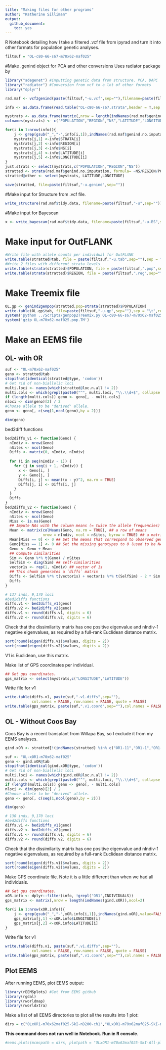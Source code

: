 ```yaml
---
title: "Making files for other programs"
author: "Katherine Silliman"
output: 
  github_document:
    toc: yes
---
```

R Notebook detailing how I take a filtered .vcf file from ipyrad and turn it into other formats for population genetic analyses.
```r
filtsuf = "OL-c80-66-s67-m70x62-maf025"
```

#Make .genind object for PCA and other conversions
Uses radiator package by 
```r
library("adegenet") #inputting genetic data from structure, PCA, DAPC
library("radiator") #Conversion from vcf to a lot of other formats
library("dplyr")
```
```r
rad.maf <- vcf2genind(paste(filtsuf,"-u.vcf",sep=""),filename=paste(filtsuf,"-maf025-u",sep=""),common.markers = F, strata="OL-c80-66-s67.strata", pop.levels = c("Klaskino","Barkeley_Sound","Ladysmith","Victoria","Discovery_Bay","Liberty_Bay","North_Bay","Triton_Cove","Willapa","Netarts","Yaquina","Coos","Humboldt","Tomales","San_Francisco","Elkhorn_Slough","Mugu_Lagoon","San_Diego"),parallel.core = 2)
```
```r
info <- as.data.frame(read.table("OL-c80-66-s67.strata",header = T,sep = "\t",stringsAsFactors = F))

mystrats <- as.data.frame(matrix(,nrow = length(indNames(rad.maf$genind.no.imputation)),ncol=5))
colnames(mystrats) <- c("POPULATION","REGION","NS","LATITUDE","LONGITUDE")

for(i in 1:nrow(info)){
    j <- grep(gsub("_","-",info[i,1]),indNames(rad.maf$genind.no.imputation),value=FALSE)
    mystrats[j,1] <-info$STRATA[i] 
    mystrats[j,2] <-info$REGION[i]
    mystrats[j,3] <-info$NS[i]
    mystrats[j,4] <-info$LATITUDE[i]
    mystrats[j,5] <-info$LONGITUDE[i]
}
just.strats <- select(mystrats,c("POPULATION","REGION","NS"))
stratted <- strata(rad.maf$genind.no.imputation, formula= ~NS/REGION/POPULATION, combine = TRUE,just.strats)
stratted@other <- select(mystrats, LATITUDE,LONGITUDE)
```

```r
save(stratted, file=paste(filtsuf,"-u.genind",sep=""))
```

#Make input for Structure from .vcf file.
```r
write_structure(rad.maf$tidy.data, filename=paste(filtsuf,"-u",sep=""))
```
#Make input for Bayescan
```r
x <- write_bayescan(rad.maf$tidy.data, filename=paste(filtsuf,"-u-BS",sep=""))
```
# Make input for OutFLANK
```r
#Write file with allele counts per individual for OutFLANK
write.table(stratted@tab, file = paste(filtsuf,"-u.tab",sep=""),sep = "\t",row.names = T,col.names = T,quote = F )
#Write 2 files with different strata levels
write.table(strata(stratted)$POPULATION, file = paste(filtsuf,".pop",sep=""),sep = "\t",row.names = F,col.names = F,quote = F )
write.table(strata(stratted)$REGION, file = paste(filtsuf,".reg",sep=""),sep = "\t",row.names = F,col.names = F,quote = F )
```

# Make Treemix file
```r
OL.gp <- genind2genpop(stratted,pop=strata(stratted)$POPULATION)
write.table(OL.gp$tab, file=paste(filtsuf,"-u.gp",sep=""),sep = "\t",row.names = T,col.names = T,quote = F )
system('python ../Scripts/genpop2Treemix.py OL-c80-66-s67-m70x62-maf025-u.gp OL-m70x62-maf025.pop.TM')
system('gzip OL-m70x62-maf025.pop.TM')
```
# Make an EEMS file
## OL- with OR

```r
suf <- "OL-m70x62-maf025"
geno <- stratted@tab
stopifnot(identical(stratted@type, 'codom'))
# Get rid of non-biallelic loci
multi.loci <- names(which(stratted@loc.n.all != 2))
multi.cols <- which(grepl(paste0("^", multi.loci, "\\.\\d+$", collapse = "|"), colnames(geno)))
if (length(multi.cols)) geno <- geno[, - multi.cols]
nloci <- dim(geno)[2] / 2
#Choose allele to be "derived" allele.
geno <- geno[, c(seq(1,ncol(geno),by = 2))]

dim(geno)
```
bed2diff functions
```r
bed2diffs_v1 <- function(Geno) {
  nIndiv <- nrow(Geno)
  nSites <- ncol(Geno)
  Diffs <- matrix(0, nIndiv, nIndiv)
  
  for (i in seq(nIndiv - 1)) {
    for (j in seq(i + 1, nIndiv)) {
      x <- Geno[i, ]
      y <- Geno[j, ]
      Diffs[i, j] <- mean((x - y)^2, na.rm = TRUE)
      Diffs[j, i] <- Diffs[i, j]
    }
  }
  Diffs
}
bed2diffs_v2 <- function(Geno) {
  nIndiv <- nrow(Geno)
  nSites <- ncol(Geno)
  Miss <- is.na(Geno)
  ## Impute NAs with the column means (= twice the allele frequencies)
  Mean <- matrix(colMeans(Geno, na.rm = TRUE), ## a row of means
                 nrow = nIndiv, ncol = nSites, byrow = TRUE) ## a matrix with nIndiv identical rows of means
  Mean[Miss == 0] <- 0 ## Set the means that correspond to observed genotypes to 0
  Geno[Miss == 1] <- 0 ## Set the missing genotypes to 0 (used to be NA) 
  Geno <- Geno + Mean
  ## Compute similarities
  Sim <- Geno %*% t(Geno) / nSites
  SelfSim <- diag(Sim) ## self-similarities
  vector1s <- rep(1, nIndiv) ## vector of 1s
  ## This chunk generates a `diffs` matrix
  Diffs <- SelfSim %*% t(vector1s) + vector1s %*% t(SelfSim) - 2 * Sim
  Diffs
}
```

```r
# 137 inds, 9,170 loci
#bed2diffs functions  
diffs.v1 <- bed2diffs_v1(geno)
diffs.v2 <- bed2diffs_v2(geno)
diffs.v1 <- round(diffs.v1, digits = 6)
diffs.v2 <- round(diffs.v2, digits = 6)
```
Check that the dissimilarity matrix has one positive eigenvalue and nIndiv-1 negative eigenvalues, as required by a full-rank Euclidean distance matrix.
```r
sort(round(eigen(diffs.v1)$values, digits = 2))
sort(round(eigen(diffs.v2)$values, digits = 2))
```
V1 is Euclidean, use this matrix.

Make list of GPS coordinates per individual.
```r
## Get gps coordinates.
gps_matrix <- select(mystrats,c("LONGITUDE","LATITUDE"))
```
Write file for v1
```r
write.table(diffs.v1, paste(suf,".v1.diffs",sep=""), 
            col.names = FALSE, row.names = FALSE, quote = FALSE)
write.table(gps_matrix, paste(suf,".v1.coord",sep=""),col.names = FALSE, row.names = FALSE,quote = FALSE)
```
## OL - Without Coos Bay
Coos Bay is a recent transplant from Willapa Bay, so I exclude it from my EEMS analyses.
```r
gind.xOR <- stratted[!(indNames(stratted) %in% c("OR1-11","OR1-1","OR1-2","OR1-4","OR1-5","OR1-6","OR1-7")),drop=TRUE]

suf <- "OL-xOR1-m70x62-maf025"
geno <- gind.xOR@tab
stopifnot(identical(gind.xOR@type, 'codom'))
# Get rid of non-biallelic loci
multi.loci <- names(which(gind.xOR@loc.n.all != 2))
multi.cols <- which(grepl(paste0("^", multi.loci, "\\.\\d+$", collapse = "|"), colnames(geno)))
if (length(multi.cols)) geno <- geno[, - multi.cols]
nloci <- dim(geno)[2] / 2
#Choose allele to be "derived" allele.
geno <- geno[, c(seq(1,ncol(geno),by = 2))]

dim(geno)
```

```r
# 130 inds, 9,170 loci
#bed2diffs functions  
diffs.v1 <- bed2diffs_v1(geno)
diffs.v2 <- bed2diffs_v2(geno)
diffs.v1 <- round(diffs.v1, digits = 6)
diffs.v2 <- round(diffs.v2, digits = 6)
```
Check that the dissimilarity matrix has one positive eigenvalue and nIndiv-1 negative eigenvalues, as required by a full-rank Euclidean distance matrix.
```r
sort(round(eigen(diffs.v1)$values, digits = 2))
sort(round(eigen(diffs.v2)$values, digits = 2))
```
Make GPS coordinate file. Note it is a little different than when we had all individuals.
```r
## Get gps coordinates.
xOR.info <- dplyr::filter(info, !grepl("OR1",INDIVIDUALS))
gps_matrix <- matrix(,nrow = length(indNames(gind.xOR)),ncol=2)

for(i in 1:nrow(xOR.info)){
    j <- grep(gsub("_","-",xOR.info[i,1]),indNames(gind.xOR),value=FALSE)
    gps_matrix[j,1] <-xOR.info$LONGITUDE[i]
    gps_matrix[j,2] <-xOR.info$LATITUDE[i]
}
```
Write file for v1
```r
write.table(diffs.v1, paste(suf,".v1.diffs",sep=""), 
            col.names = FALSE, row.names = FALSE, quote = FALSE)
write.table(gps_matrix, paste(suf,".v1.coord",sep=""),col.names = FALSE, row.names = FALSE,quote = FALSE)
```

## Plot EEMS
After running EEMS, plot EEMS output:
```r
library(rEEMSplots) #Get from EEMS github
library(rgdal)
library(rworldmap)
library(rworldxtra)
```


Make a list of all EEMS directories to plot all the results into 1 plot:
```r
dirs = c("OLxOR1-m70x62maf025-SkI-nD200-ch1","OLxOR1-m70x62maf025-SkI-nD200-ch2", "OLxOR1-m70x62maf025-SkI-nD300-ch1","OLxOR1-m70x62maf025-SkI-nD300-ch2","OLxOR1-m70x62maf025-SkI-nD350-ch1","OLxOR1-m70x62maf025-SkI-nD350-ch2","OLxOR1-m70x62maf025-SkI-nD400-ch1","OLxOR1-m70x62maf025-SkI-nD400-ch2","OLxOR1-m70x62maf025-SkI-nD500-ch1","OLxOR1-m70x62maf025-SkI-nD500-ch2","OLxOR1-m70x62maf025-SkI-nD600-ch1","OLxOR1-m70x62maf025-SkI-nD600-ch2")
```

**This command does not run well in Notebook. Run in R console**.
```r
#eems.plots(mcmcpath = dirs, plotpath = "OLxOR1-m70x62maf025-SkI-All-plots",longlat = T,add.grid=F,add.outline = T,add.demes = T,projection.in = "+proj=longlat +datum=WGS84",projection.out = "+proj=merc +datum=WGS84",add.map = T,add.abline = T, add.r.squared = T)
```

